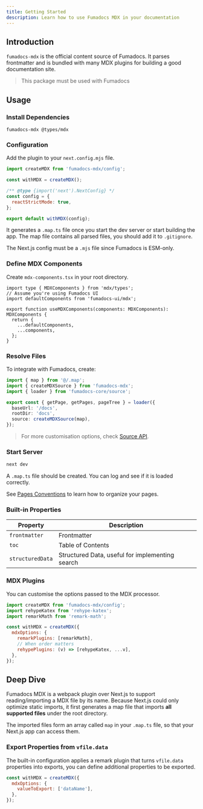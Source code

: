 ```yaml
---
title: Getting Started
description: Learn how to use Fumadocs MDX in your documentation
---
```


## Introduction

`fumadocs-mdx` is the official content source of Fumadocs. It parses frontmatter and is bundled with many MDX
plugins for building a good documentation site.

> This package must be used with Fumadocs

## Usage

### Install Dependencies

```package-install
fumadocs-mdx @types/mdx
```

### Configuration

Add the plugin to your `next.config.mjs` file.

```js
import createMDX from 'fumadocs-mdx/config';

const withMDX = createMDX();

/** @type {import('next').NextConfig} */
const config = {
  reactStrictMode: true,
};

export default withMDX(config);
```

It generates a `.map.ts` file once you start the dev server or start building the app.
The map file contains all parsed files, you should add it to `.gitignore`.

<Callout title="ESM Only" type='warn' className="mt-4">

The Next.js config must be a `.mjs` file since Fumadocs is ESM-only.

</Callout>

### Define MDX Components

Create `mdx-components.tsx` in your root directory.

```tsx
import type { MDXComponents } from 'mdx/types';
// Assume you're using Fumadocs UI
import defaultComponents from 'fumadocs-ui/mdx';

export function useMDXComponents(components: MDXComponents): MDXComponents {
  return {
    ...defaultComponents,
    ...components,
  };
}
```

### Resolve Files

To integrate with Fumadocs, create:

```ts title="app/source.ts"
import { map } from '@/.map';
import { createMDXSource } from 'fumadocs-mdx';
import { loader } from 'fumadocs-core/source';

export const { getPage, getPages, pageTree } = loader({
  baseUrl: '/docs',
  rootDir: 'docs',
  source: createMDXSource(map),
});
```

> For more customisation options, check [Source API](/docs/headless/source-api).

### Start Server

```bash
next dev
```

A `.map.ts` file should be created. You can log and see if it is loaded correctly.

See [Pages Conventions](/docs/headless/page-conventions)
to learn how to organize your pages.

### Built-in Properties

| Property         | Description                                     |
| ---------------- | ----------------------------------------------- |
| `frontmatter`    | Frontmatter                                     |
| `toc`            | Table of Contents                               |
| `structuredData` | Structured Data, useful for implementing search |

### MDX Plugins

You can customise the options passed to the MDX processor.

```js
import createMDX from 'fumadocs-mdx/config';
import rehypeKatex from 'rehype-katex';
import remarkMath from 'remark-math';

const withMDX = createMDX({
  mdxOptions: {
    remarkPlugins: [remarkMath],
    // When order matters
    rehypePlugins: (v) => [rehypeKatex, ...v],
  },
});
```

## Deep Dive

Fumadocs MDX is a webpack plugin over Next.js to support reading/importing a MDX file by its name.
Because Next.js could only optimize static imports, it first generates a map file that imports **all supported files** under the root directory.

The imported files form an array called `map` in your `.map.ts` file, so that your Next.js app can access them.

### Export Properties from `vfile.data`

The built-in configuration applies a remark plugin that turns `vfile.data` properties into exports, you can define additional properties to be exported.

```js
const withMDX = createMDX({
  mdxOptions: {
    valueToExport: ['dataName'],
  },
});
```

